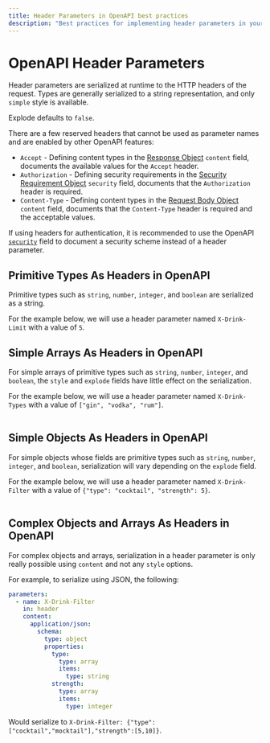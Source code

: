 ```yaml
---
title: Header Parameters in OpenAPI best practices
description: "Best practices for implementing header parameters in your OpenAPI specification."
---
```


# OpenAPI Header Parameters

Header parameters are serialized at runtime to the HTTP headers of the request. Types are generally serialized to a string representation, and only `simple` style is available.

Explode defaults to `false`.

There are a few reserved headers that cannot be used as parameter names and are enabled by other OpenAPI features:

- `Accept` - Defining content types in the [Response Object](/openapi/paths/operations/responses#response-object) `content` field, documents the available values for the `Accept` header.
- `Authorization` - Defining security requirements in the [Security Requirement Object](/openapi/security#security-requirement-object) `security` field, documents that the `Authorization` header is required.
- `Content-Type` - Defining content types in the [Request Body Object](/openapi/paths/operations/requests) `content` field, documents that the `Content-Type` header is required and the acceptable values.

If using headers for authentication, it is recommended to use the OpenAPI [`security`](/openapi/security) field to document a security scheme instead of a header parameter.

## Primitive Types As Headers in OpenAPI

Primitive types such as `string`, `number`, `integer`, and `boolean` are serialized as a string.

For the example below, we will use a header parameter named `X-Drink-Limit` with a value of `5`.

<Table
  title="Primitive Types Serialization"
  data={[
    {
      style: "`simple`",
      explodeTrue: "`X-Drink-Type: 5`",
      explodeFalse: "`X-Drink-Type: 5` (default)"
    }
  ]}
  columns={[
    {
      key: "style",
      header: "Style"
    },
    {
      key: "explodeTrue",
      header: "Explode == `true`"
    },
    {
      key: "explodeFalse",
      header: "Explode == `false`"
    }
  ]}
/>

## Simple Arrays As Headers in OpenAPI

For simple arrays of primitive types such as `string`, `number`, `integer`, and `boolean`, the `style` and `explode` fields have little effect on the serialization.

For the example below, we will use a header parameter named `X-Drink-Types` with a value of `["gin", "vodka", "rum"]`.

<Table
  title="Simple Arrays Serialization"
  data={[
    {
      style: "`simple`",
      explodeTrue: "`X-Drink-Type: gin,vodka,rum`",
      explodeFalse: "`X-Drink-Type: gin,vodka,rum` (default)"
    }
  ]}
  columns={[
    {
      key: "style",
      header: "Style"
    },
    {
      key: "explodeTrue",
      header: "Explode == `true`"
    },
    {
      key: "explodeFalse",
      header: "Explode == `false`"
    }
  ]}
/>

## Simple Objects As Headers in OpenAPI

For simple objects whose fields are primitive types such as `string`, `number`, `integer`, and `boolean`, serialization will vary depending on the `explode` field.

For the example below, we will use a header parameter named `X-Drink-Filter` with a value of `{"type": "cocktail", "strength": 5}`.

<Table
  title="Simple Objects Serialization"
  data={[
    {
      style: "`simple`",
      explodeTrue: "`X-Drink-Type: type=cocktail,strength=5`",
      explodeFalse: "`X-Drink-Type: type,cocktail,strength,5` (default)"
    }
  ]}
  columns={[
    {
      key: "style",
      header: "Style"
    },
    {
      key: "explodeTrue",
      header: "Explode == `true`"
    },
    {
      key: "explodeFalse",
      header: "Explode == `false`"
    }
  ]}
/>

## Complex Objects and Arrays As Headers in OpenAPI

For complex objects and arrays, serialization in a header parameter is only really possible using `content` and not any `style` options.

For example, to serialize using JSON, the following:

```yaml
parameters:
  - name: X-Drink-Filter
    in: header
    content:
      application/json:
        schema:
          type: object
          properties:
            type:
              type: array
              items:
                type: string
            strength:
              type: array
              items:
                type: integer
```

Would serialize to `X-Drink-Filter: {"type":["cocktail","mocktail"],"strength":[5,10]}`.
